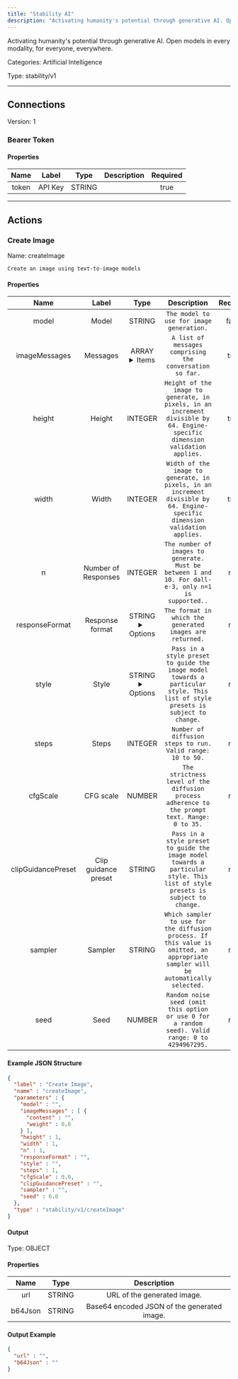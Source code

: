 ```yaml
---
title: "Stability AI"
description: "Activating humanity's potential through generative AI. Open models in every modality, for everyone, everywhere."
---
```


Activating humanity's potential through generative AI. Open models in every modality, for everyone, everywhere.


Categories: Artificial Intelligence


Type: stability/v1

<hr />



## Connections

Version: 1


### Bearer Token

#### Properties

|      Name       |      Label     |     Type     |     Description     | Required |
|:---------------:|:--------------:|:------------:|:-------------------:|:--------:|
| token | API Key | STRING |  | true |





<hr />



## Actions


### Create Image
Name: createImage

`Create an image using text-to-image models`

#### Properties

|      Name       |      Label     |     Type     |     Description     | Required |
|:---------------:|:--------------:|:------------:|:-------------------:|:--------:|
| model | Model | STRING | `The model to use for image generation.` | false |
| imageMessages | Messages | ARRAY <details> <summary> Items </summary> [&#123;STRING\(content), NUMBER\(weight)&#125;] </details> | `A list of messages comprising the conversation so far.` | true |
| height | Height | INTEGER | `Height of the image to generate, in pixels, in an increment divisible by 64. Engine-specific dimension validation applies.` | true |
| width | Width | INTEGER | `Width of the image to generate, in pixels, in an increment divisible by 64. Engine-specific dimension validation applies.` | true |
| n | Number of Responses | INTEGER | `The number of images to generate. Must be between 1 and 10. For dall-e-3, only n=1 is supported..` | null |
| responseFormat | Response format | STRING <details> <summary> Options </summary> URL, B64_JSON </details> | `The format in which the generated images are returned.` | null |
| style | Style | STRING <details> <summary> Options </summary> THREE_D_MODEL, ANALOG_FILM, ANIME, CINEMATIC, COMIC_BOOK, DIGITAL_ART, ENHANCE, FANTASY_ART, ISOMETRIC, LINE_ART, LOW_POLY, MODELING_COMPOUND, NEON_PUNK, ORIGAMI, PHOTOGRAPHIC, PIXEL_ART, TILE_TEXTURE </details> | `Pass in a style preset to guide the image model towards a particular style. This list of style presets is subject to change.` | null |
| steps | Steps | INTEGER | `Number of diffusion steps to run. Valid range: 10 to 50.` | null |
| cfgScale | CFG scale | NUMBER | `The strictness level of the diffusion process adherence to the prompt text. Range: 0 to 35.` | null |
| clipGuidancePreset | Clip guidance preset | STRING | `Pass in a style preset to guide the image model towards a particular style. This list of style presets is subject to change.` | null |
| sampler | Sampler | STRING | `Which sampler to use for the diffusion process. If this value is omitted, an appropriate sampler will be automatically selected.` | null |
| seed | Seed | NUMBER | `Random noise seed (omit this option or use 0 for a random seed). Valid range: 0 to 4294967295.` | null |

#### Example JSON Structure
```json
{
  "label" : "Create Image",
  "name" : "createImage",
  "parameters" : {
    "model" : "",
    "imageMessages" : [ {
      "content" : "",
      "weight" : 0.0
    } ],
    "height" : 1,
    "width" : 1,
    "n" : 1,
    "responseFormat" : "",
    "style" : "",
    "steps" : 1,
    "cfgScale" : 0.0,
    "clipGuidancePreset" : "",
    "sampler" : "",
    "seed" : 0.0
  },
  "type" : "stability/v1/createImage"
}
```

#### Output



Type: OBJECT


#### Properties

|     Name     |     Type     |     Description     |
|:------------:|:------------:|:-------------------:|
| url | STRING | URL of the generated image. |
| b64Json | STRING | Base64 encoded JSON of the generated image. |




#### Output Example
```json
{
  "url" : "",
  "b64Json" : ""
}
```




